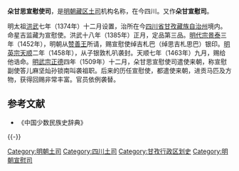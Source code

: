 '''朵甘思宣慰使司'''，是[[明朝|明朝]][[藏区|藏区]][[土司|土司]]机构名称，在今四川。又作'''朵甘宣慰司'''。

明太祖[[洪武|洪武]]七年（1374年）十二月设置，治所在今[[四川省|四川省]][[甘孜藏族自治州|甘孜藏族自治州]]境内。命星吉监藏为宣慰使。洪武十八年（1385年）正月，定品第三品。[[明代宗|明代宗]][[景泰|景泰]]三年（1452年），明朝从[[赞善王|赞善王]]所请，赐宣慰使绰吉札巴（绰思吉札思巴）银印。[[明英宗|明英宗]][[天顺_(明朝)|天顺]]二年（1458年），从子银敦札叭袭封。天顺七年（1463年）九月，赐给他诰命。[[明武宗|明武宗]][[正德_(明朝)|正德]]四年（1509年）十二月，朵甘思宣慰使司遣使来朝，称宣慰副使答儿麻坚灿孙锁南叫袭祖职。后来的历任宣慰使，都遣使来朝，进贡马匹及方物，获得回赐非常丰富。官员依例袭替。
== 参考文献 ==
{{Reflist}}
* 《中国少数民族史辞典》

{{-}}
{{明朝行政区划|军}}
{{藏区|康}}

[[Category:明朝土司|Category:明朝土司]]
[[Category:四川土司|Category:四川土司]]
[[Category:甘孜行政区划史|Category:甘孜行政区划史]]
[[Category:明朝宣慰司|Category:明朝宣慰司]]